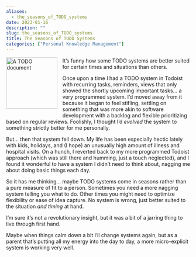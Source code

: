 ```yaml
---
aliases:
  - the_seasons_of_TODO_systems
date: 2023-01-16
description: ""
slug: the_seasons_of_TODO_systems
title: The Seasons of TODO Systems
categories: ["Personal Knowledge Management"]
---
```



<img src="todo.png" alt="A TODO document" style="float: left; width: 10em; margin-right: 1em; margin-bottom: 1.5em;" />
It's funny how some TODO systems are better suited for certain times and situations than others.

Once upon a time I had a TODO system in Todoist with recurring tasks, reminders, views that only showed the shortly upcoming important tasks... a very programmed system. I'd moved away from it because it began to feel stifling, settling on something that was more akin to software development with a backlog and flexible prioritizing based on regular reviews. Foolishly, I thought I'd *evolved* the system to something strictly better for me personally.

But... then that system fell down. My life has been especially hectic lately with kids, holidays, and (I hope) an unusually high amount of illness and hospital visits. On a hunch, I reverted back to my more programmed Todoist approach (which was still there and humming, just a touch neglected), and I found it wonderful to have a system I didn't need to think about, nagging me about doing basic things each day.  

So it has me thinking... maybe TODO systems come in seasons rather than a pure measure of fit to a person. Sometimes you need a more nagging system telling you what to do. Other times you might need to optimize flexibility or ease of idea capture. No system is wrong, just better suited to the situation *and timing* at hand. 

I'm sure it's not a revolutionary insight, but it was a bit of a jarring thing to live through first hand.

Maybe when things calm down a bit I'll change systems again, but as a parent that's putting all my energy into the day to day, a more micro-explicit system is working very well.